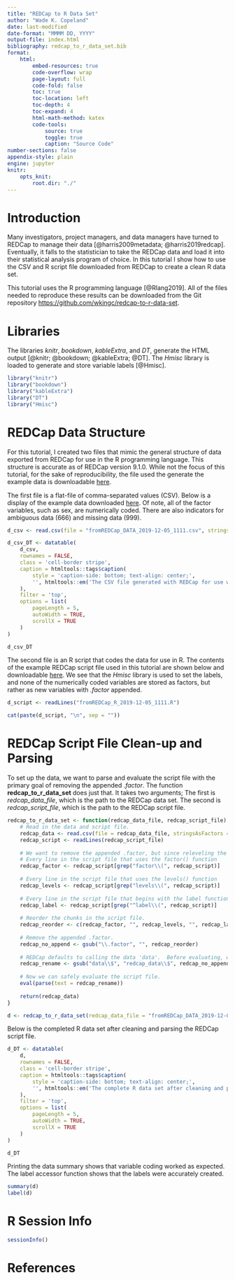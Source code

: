 ```yaml
---
title: "REDCap to R Data Set"
author: "Wade K. Copeland"
date: last-modified
date-format: "MMMM DD, YYYY"
output-file: index.html
bibliography: redcap_to_r_data_set.bib
format:
    html:
        embed-resources: true
        code-overflow: wrap
        page-layout: full
        code-fold: false
        toc: true
        toc-location: left
        toc-depth: 4
        toc-expand: 4
        html-math-method: katex
        code-tools:
            source: true
            toggle: true
            caption: "Source Code"
number-sections: false
appendix-style: plain
engine: jupyter
knitr:
    opts_knit:
        root.dir: "./"
---
```


# Introduction

Many investigators, project managers, and data managers have turned to REDCap to manage their data [@harris2009metadata; @harris2019redcap].  Eventually, it falls to the statistician to take the REDCap data and load it into their statistical analysis program of choice.  In this tutorial I show how to use the CSV and R script file downloaded from REDCap to create a clean R data set.

This tutorial uses the R programming language [@Rlang2019].  All of the files needed to reproduce these results can be downloaded from the Git repository <a href="https://github.com/wkingc/redcap-to-r-data-set" target="_blank">https://github.com/wkingc/redcap-to-r-data-set</a>.

# Libraries

The libraries <i>knitr</i>, <i>bookdown</i>, <i>kableExtra</i>, and <i>DT</i>, generate the HTML output [@knitr; @bookdown; @kableExtra; @DT].  The <i>Hmisc</i> library is loaded to generate and store variable labels [@Hmisc].

```r
library("knitr")
library("bookdown")
library("kableExtra")
library("DT")
library("Hmisc")
```

# REDCap Data Structure

For this tutorial, I created two files that mimic the general structure of data exported from REDCap for use in the R programming language.  This structure is accurate as of REDCap version 9.1.0.  While not the focus of this tutorial, for the sake of reproducibility, the file used the generate the example data is downloadable <a href="https://github.com/wkingc/redcap-to-r-data-set/blob/main/redcap_to_r_data_set.R" target="_blank">here</a>.

The first file is a flat-file of comma-separated values (CSV).  Below is a display of the example data downloaded <a href="https://github.com/wkingc/redcap-to-r-data-set/blob/main/fromREDCap_DATA_2019-12-05_1111.csv" target="_blank">here</a>.  Of note, all of the factor variables, such as sex, are numerically coded.  There are also indicators for ambiguous data (666) and missing data (999).

```r
d_csv <- read.csv(file = "fromREDCap_DATA_2019-12-05_1111.csv", stringsAsFactors = FALSE)

d_csv_DT <- datatable(
    d_csv,
    rownames = FALSE,
    class = 'cell-border stripe',
    caption = htmltools::tags$caption(
        style = 'caption-side: bottom; text-align: center;',
        '', htmltools::em('The CSV file generated with REDCap for use with the R programming language.  Of note, all of the factor variables are numerically coded.')
    ),
    filter = 'top',
    options = list(
        pageLength = 5,
        autoWidth = TRUE,
        scrollX = TRUE
    )
)

d_csv_DT
```

The second file is an R script that codes the data for use in R.  The contents of the example REDCap script file used in this tutorial are shown below and downloadable <a href="https://github.com/wkingc/redcap-to-r-data-set/blob/main/fromREDCap_R_2019-12-05_1111.R" target="_blank">here</a>.  We see that the <i>Hmisc</i> library is used to set the labels, and none of the numerically coded variables are stored as factors, but rather as new variables with <i>.factor</i> appended.

```r
d_script <- readLines("fromREDCap_R_2019-12-05_1111.R")

cat(paste(d_script, "\n", sep = ""))
```

# REDCap Script File Clean-up and Parsing

To set up the data, we want to parse and evaluate the script file with the primary goal of removing the appended <i>.factor</i>.  The function <b>redcap_to_r_data_set</b> does just that.  It takes two arguments; The first is <i>redcap_data_file</i>, which is the path to the REDCap data set.  The second is <i>redcap_script_file</i>, which is the path to the REDCap script file.

```r
redcap_to_r_data_set <- function(redcap_data_file, redcap_script_file) {
    # Read in the data and script file.
    redcap_data <- read.csv(file = redcap_data_file, stringsAsFactors = FALSE)
    redcap_script <- readLines(redcap_script_file)
    
    # We want to remove the appended .factor, but since releveling the numerically coded data erases the labels, we need to reorder the file so that the labels are last.
    # Every line in the script file that uses the factor() function
    redcap_factor <- redcap_script[grep("factor\\(", redcap_script)]
    
    # Every line in the script file that uses the levels() function
    redcap_levels <- redcap_script[grep("levels\\(", redcap_script)]
    
    # Every line in the script file that begins with the label function
    redcap_label <- redcap_script[grep("^label\\(", redcap_script)]
    
    # Reorder the chunks in the script file.
    redcap_reorder <- c(redcap_factor, "", redcap_levels, "", redcap_label)
    
    # Remove the appended .factor.
    redcap_no_append <- gsub("\\.factor", "", redcap_reorder)
    
    # REDCap defaults to calling the data 'data'.  Before evaluating, we need to change this to what the data is named here.
    redcap_rename <- gsub("data\\$", "redcap_data\\$", redcap_no_append)
    
    # Now we can safely evaluate the script file.
    eval(parse(text = redcap_rename))
    
    return(redcap_data)
}

d <- redcap_to_r_data_set(redcap_data_file = "fromREDCap_DATA_2019-12-05_1111.csv", redcap_script_file = "fromREDCap_R_2019-12-05_1111.R")
```

Below is the completed R data set after cleaning and parsing the REDCap script file.

```r
d_DT <- datatable(
    d,
    rownames = FALSE,
    class = 'cell-border stripe',
    caption = htmltools::tags$caption(
        style = 'caption-side: bottom; text-align: center;',
        '', htmltools::em('The complete R data set after cleaning and parsing the REDCap script file.')
    ),
    filter = 'top',
    options = list(
        pageLength = 5,
        autoWidth = TRUE,
        scrollX = TRUE
    )
)

d_DT
```

Printing the data summary shows that variable coding worked as expected.  The label accessor function shows that the labels were accurately created.

```r
summary(d)
label(d)
```

# R Session Info

```r
sessionInfo()
```

# References
